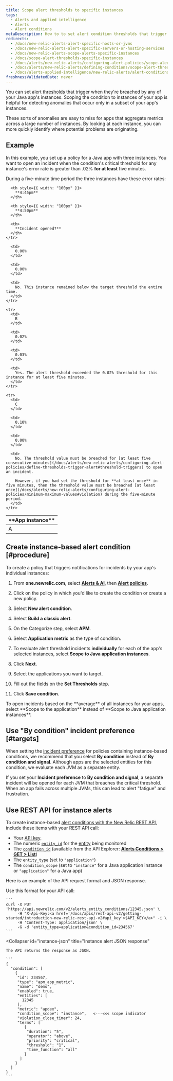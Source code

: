 ```yaml
---
title: Scope alert thresholds to specific instances
tags:
  - Alerts and applied intelligence
  - Alerts
  - Alert conditions
metaDescription: How to to set alert condition thresholds that trigger when they are breached by any of your Java app's instances.
redirects:
  - /docs/new-relic-alerts-alert-specific-hosts-or-jvms
  - /docs/new-relic-alerts-alert-specific-servers-or-hosting-services
  - /docs/new-relic-alerts-scope-alerts-specific-instances
  - /docs/scope-alert-thresholds-specific-instances
  - /docs/alerts/new-relic-alerts/configuring-alert-policies/scope-alert-thresholds-specific-instances
  - /docs/alerts/new-relic-alerts/defining-conditions/scope-alert-thresholds-specific-instances
  - /docs/alerts-applied-intelligence/new-relic-alerts/alert-conditions/scope-alert-thresholds-specific-instances
freshnessValidatedDate: never
---
```


You can set alert [thresholds](/docs/using-new-relic/welcome-new-relic/get-started/glossary#alert-threshold) that trigger when they're breached by any of your Java app's instances. Scoping the condition to instances of your app is helpful for detecting anomalies that occur only in a subset of your app's instances.

These sorts of anomalies are easy to miss for apps that aggregate metrics across a large number of instances. By looking at each instance, you can more quickly identify where potential problems are originating.

## Example

In this example, you set up a policy for a Java app with three instances. You want to open an incident when the condition's critical threshold for any instance's error rate is greater than .02% **for at least** five minutes.

During a five-minute time period the three instances have these error rates:

<table>
  <thead>
    <tr>
      <th style={{ width: "100px" }}>
        **App instance**
      </th>

      <th style={{ width: "100px" }}>
        **4:45pm**
      </th>

      <th style={{ width: "100px" }}>
        **4:50pm**
      </th>

      <th>
        **Incident opened?**
      </th>
    </tr>
  </thead>

  <tbody>
    <tr>
      <td>
        A
      </td>

      <td>
        0.00%
      </td>

      <td>
        0.00%
      </td>

      <td>
        No. This instance remained below the target threshold the entire time.
      </td>
    </tr>

    <tr>
      <td>
        B
      </td>

      <td>
        0.02%
      </td>

      <td>
        0.03%
      </td>

      <td>
        Yes. The alert threshold exceeded the 0.02% threshold for this instance for at least five minutes.
      </td>
    </tr>

    <tr>
      <td>
        C
      </td>

      <td>
        0.10%
      </td>

      <td>
        0.00%
      </td>

      <td>
        No. The threshold value must be breached for [at least five consecutive minutes](/docs/alerts/new-relic-alerts/configuring-alert-policies/define-thresholds-trigger-alert#threshold-triggers) to open an incident.

        However, if you had set the threshold for **at least once** in five minutes, then the threshold value must be breached [at least once](/docs/alerts/new-relic-alerts/configuring-alert-policies/minimum-maximum-values#violation) during the five-minute period.
      </td>
    </tr>
  </tbody>
</table>

## Create instance-based alert condition [#procedure]

To create a policy that triggers notifications for incidents by your app's individual instances:

1. From **one.newrelic.com**, select [**Alerts & AI**](https://one.newrelic.com/alerts-ai), then [**Alert policies**](https://one.newrelic.com/alerts-ai/condition-builder/policy-list).

2. Click on the policy in which you'd like to create the condition or create a new policy.

3. Select **New alert condition**.

4. Select **Build a classic alert**.

5. On the Categorize step, select **APM**.

6. Select **Application metric** as the type of condition.

7. To evaluate alert threshold incidents **individually** for each of the app's selected instances, select **Scope to Java application instances**.

8. Click **Next**.

9. Select the applications you want to target.

10. Fill out the fields on the **Set Thresholds** step.

11. Click **Save condition**.

<Callout variant="tip">
  To open incidents based on the **average** of all instances for your apps, select **Scope to the application** instead of **Scope to Java application instances**.
</Callout>

## Use "By condition" incident preference [#targets]

When setting the [incident preference](/docs/alerts/new-relic-alerts/reviewing-alert-incidents/specify-when-new-relic-creates-incidents) for policies containing instance-based conditions, we recommend that you select **By condition** instead of **By condition and signal**. Although apps are the selected entities for this condition, we evaluate each JVM as a separate entity.

If you set your **Incident preference** to **By condition and signal**, a separate incident will be opened for each JVM that breaches the critical threshold. When an app fails across multiple JVMs, this can lead to alert "fatigue" and frustration.

## Use REST API for instance alerts

To create instance-based [alert conditions with the New Relic REST API](/docs/alerts/new-relic-alerts/rest-api-alerts/manage-entities-alerts-conditions), include these items with your REST API call:

* Your [API key](/docs/apis/rest-api-v2/getting-started/introduction-new-relic-rest-api-v2#api_key).
* The numeric [`entity_id`](/docs/using-new-relic/welcome-new-relic/get-started/glossary#entity) for the [entity](/docs/using-new-relic/welcome-new-relic/get-started/glossary#entity) being monitored
* The [`condition_id`](/docs/using-new-relic/welcome-new-relic/get-started/glossary#alert-condition) (available from the API Explorer: [**Alerts Conditions > GET > List**](https://rpm.newrelic.com/api/explore/alerts_entity_conditions/list))
* The `entity_type` (set to `"application"`)
* The `condition_scope` (set to `"instance"` for a Java application instance or `"application"` for a Java app)

Here is an example of the API request format and JSON response.

<CollapserGroup>
  <Collapser
    id="instance-api"
    title="Instance alert API call"
  >
    Use this format for your API call:

    ```
    curl -X PUT 'https://api.newrelic.com/v2/alerts_entity_conditions/12345.json' \
         -H "X-Api-Key:<a href='/docs/apis/rest-api-v2/getting-started/introduction-new-relic-rest-api-v2#api_key'>$API_KEY</a>" -i \
         -H 'Content-Type: application/json' \
         -G -d 'entity_type=application&condition_id=234567'
    ```
  </Collapser>

  <Collapser
    id="instance-json"
    title="Instance alert JSON response"
  >
    The API returns the response as JSON.

    ```
    {
      "condition": [
        {
         "id": 234567,
         "type": "apm_app_metric",
         "name": "demo",
         "enabled": true,
         "entities": [
           12345
         ],
         "metric": "apdex",
         "condition_scope": "instance",   <---<<< scope indicator
         "violation_close_timer": 24,
         "terms": [
            {
             "duration": "5",
             "operator": "above",
             "priority": "critical",
             "threshold": "1",
             "time_function": "all"
            }
          ]
        }
      ]
    }
    ```
  </Collapser>
</CollapserGroup>
